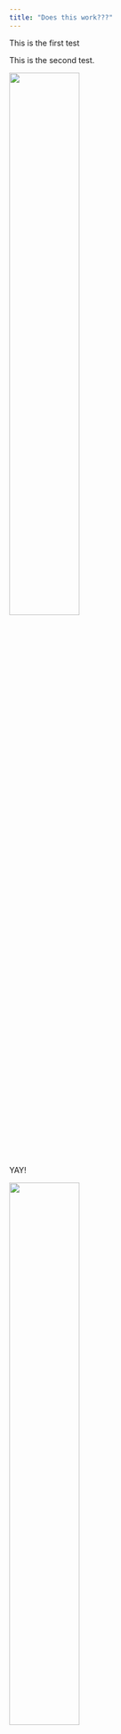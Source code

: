 ```yaml
---
title: "Does this work???"
---
```


This is the first test


This is the second test.

<img src="pictures/forest.CR2" style="width:50%">

YAY!

<img src="pictures/forest2.CR2" style="width:50%">